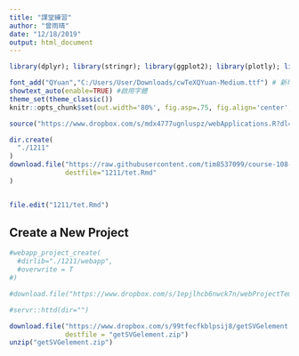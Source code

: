 ```yaml
---
title: "課堂練習"
author: "曾雨晴"
date: "12/18/2019"
output: html_document
---
```

```r
library(dplyr); library(stringr); library(ggplot2); library(plotly); library(lubridate); library(readr); library(tidyr); library(showtext); library(colorspace); library(scales); library(magick); library(sf); library(rmapshaper); library(osmdata); library(plotly); library(leaflet); library(gridSVG)

font_add("QYuan","C:/Users/User/Downloads/cwTeXQYuan-Medium.ttf") # 新增字體
showtext_auto(enable=TRUE) #啟用字體
theme_set(theme_classic())
knitr::opts_chunk$set(out.width='80%', fig.asp=.75, fig.align='center', fig.showtext=T)
```

```r
source("https://www.dropbox.com/s/mdx4777ugnluspz/webApplications.R?dl=1", encoding = "UTF-8")
```

```r
dir.create(
  "./1211"
)
download.file("https://raw.githubusercontent.com/tim8537099/course-108-1-inclass-datavisualization/master/example/tet.Rmd",
              destfile="1211/tet.Rmd"
)


file.edit("1211/tet.Rmd")
```


## Create a New Project

```r
#webapp_project_create(
  #dirlib="./1211/webapp",
  #overwrite = T
#)
```

```r
#download.file("https://www.dropbox.com/s/1epjlhcb6nwck7n/webProjectTemplate.zip?dl=1")
```

```r
#servr::httd(dir="")
```

```r
download.file("https://www.dropbox.com/s/99tfecfkblpsij8/getSVGelement.zip?dl=1",
              destfile = "getSVGelement.zip")
unzip("getSVGelement.zip")
```


